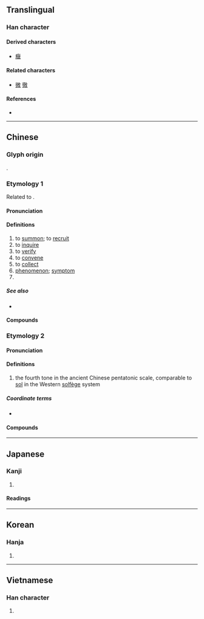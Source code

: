 {{also|徴|征|微}}
{{character info/new}}
==Translingual==
{{Han simplified forms|徵|徴|[[征]]/[[徵]]}}

===Han character===
{{Han char|rn=60|rad=彳|as=12|sn=15|four=28240|canj=HOUGK|ids=⿲彳⿳山一𡈼攵,⿲彳⿳山一壬攵}}

====Derived characters====
* [[癥]]

====Related characters====
* [[微]] [[徹]] <!-- Other 彳 + X + 攵 -->

====References====
* {{Han ref|kx=0370.410|dkj=10239|dj=0697.270|hdz=20842.070|uh=5FB5|ud=24501|bh=BC78|bd=48248}}

----

==Chinese==

===Glyph origin===
{{Han etym}}
{{Han compound|微|𡈼|ls=ic}}.

===Etymology 1===
{{zh-forms|s=征}}
Related to {{och-l|證}}.

====Pronunciation====
{{zh-pron
|m=zhēng
|m-s=
|c=zing1
|c-t=
|g=
|h=pfs=
|j=
|mb=déng
|md=dĭng
|mn=ml:cheng/zz:teng/tw,qz:chng/twv:tin
|mn-t=zêng1/dêng1
|w=
|x=
|mc=1
|oc=1,2
|ma=
|cat=v,n,pn
}}

====Definitions====
{{zh-hanzi}}

# to [[summon]]; to [[recruit]]
# to [[inquire]]
# to [[verify]]
# to [[convene]]
# to [[collect]]
# [[phenomenon]]; [[symptom]]
# {{surname|zh}}

=====See also=====
* {{zh-l|症|symptom}}

====Compounds====
{{zh-der|徵兵|徵兵制|徵調|徵訂|徵發|徵稿|徵購|徵婚|徵集|徵募|徵聘|徵求|徵收|徵稅|徵文|徵詢|徵引|徵用|徵召|綜合徵|徵候|徵兆|徵象|帶罪徵收|徵才|徵風召雨|停徵|固徵|性徵|徵選|徵辟|徵答|徵求啟事|徵啟|徵庸|徵士|徵名責實|徵友|徵兵制度|徵信錄|徵信社|徵招|徵信|帶徵|徵逐|帶徵銀|咎徵|信而有徵|保留徵收|土地徵收|三徵七辟|區段徵收|副性徵|休徵|徵狀|公用徵收|無徵不信|照價徵稅|應徵信|特徵|病徵|旁徵博引|直接徵稅|瑞徵|稽徵|應徵|有徵|杞宋無徵|生命徵象|暴斂橫徵|課徵|第二性徵|緩徵|表徵|第一性徵|談徵|額徵|考徵|納徵|象徵主義|象徵性|酒食徵逐|貴徵|象徵|開徵|螽斯之徵}}

===Etymology 2===
{{zh-forms}}

====Pronunciation====
{{zh-pron
|m=zhǐ
|c=zi2
|mn=
|mc=2
|oc=n,1
|ma=
|dial=n
|cat=n
}}

====Definitions====
{{zh-hanzi}}

# {{lb|zh|music}} the fourth tone in the ancient Chinese pentatonic scale, comparable to [[sol]] in the Western [[solfège]] system

=====Coordinate terms=====
* {{list:Chinese pentatonic scale/zh}}

====Compounds====
{{zh-der|*流徵|變徵之音/变徵之音|變徵/变徵|變徵之聲/变徵之声}}

----

==Japanese==
{{ja-kanji forms|徴|徵}}

===Kanji===
{{ja-kanji|grade=|rs=彳12|shin=徴}}

# {{rfdef|ja|sort=彳12}}

====Readings====
{{ja-readings
|on=ちょう, ち
|kun=しるし-, め-す
}}

----

==Korean==

===Hanja===
{{ko-hanja|hangeul=[[징]], [[치]]|eumhun=|rv=jing, chi|mr=ching, ch'i|y=cing, chi}}

# {{rfdef|ko|sort=彳12}}

----

==Vietnamese==

===Han character===
{{vi-hantu|[[trưng]], [[chưng]], [[chuỷ]], [[rưng]], [[trâng]]|rs=彳12}}

# {{rfdef|vi|sort=彳12}}